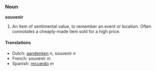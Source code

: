 ===Noun===
'''souvenir'''

# An item of sentimental value, to remember an event or location.  Often connotates a cheaply-made item sold for a high price.

====Translations====
*Dutch: [[aandenken]] ''n'', souvenir ''n''
*French: souvenir ''m''
*Spanish: [[recuerdo]] ''m''